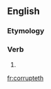 ==English==

===Etymology===
{{suffix|corrupt|eth}}

===Verb===
{{en-verb form}}

# {{archaic third-person singular of|corrupt}}

[[fr:corrupteth]]